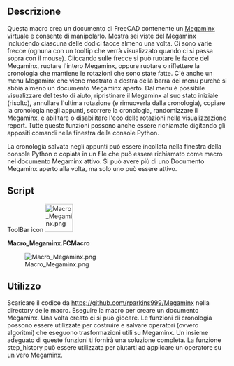 <languages/>
{{Macro
|Name=Macro_Megaminx
|Name/it=Macro Megaminx
|Icon=Macro_Megaminx.png
|Description=Questa macro crea un Megaminx virtuale [https://en.wikipedia.org/wiki/Megaminx Megaminx].
|Author=aleph0
|SeeAlso=[[Macro_Rubik_Cube/it|Macro Rubik Cube]]
|Date=2019-02-17
|FCVersion=0.18 and higher
|Download=[https://www.freecadweb.org/wiki/images/4/43/Macro_Megaminx.png ToolBar Icon]
}}

<span id="Description"></span>
==Descrizione==

Questa macro crea un documento di FreeCAD contenente un [https://en.wikipedia.org/wiki/Megaminx Megaminx] virtuale e consente di manipolarlo. Mostra sei viste del Megaminx includendo ciascuna delle dodici facce almeno una volta. Ci sono varie frecce (ognuna con un tooltip che verrà visualizzato quando ci si passa sopra con il mouse). Cliccando sulle frecce si può ruotare le facce del Megaminx, ruotare l'intero Megaminx, oppure ruotare o riflettere la cronologia che mantiene le rotazioni che sono state fatte. C'è anche un menu Megaminx che viene mostrato a destra della barra dei menu purché si abbia almeno un documento Megaminx aperto. Dal menu è possibile visualizzare del testo di aiuto, ripristinare il Megaminx al suo stato iniziale (risolto), annullare l'ultima rotazione (e rimuoverla dalla cronologia), copiare la cronologia negli appunti, scorrere la cronologia, randomizzare il Megaminx, e abilitare o disabilitare l'eco delle rotazioni nella visualizzazione report. Tutte queste funzioni possono anche essere richiamate digitando gli appositi comandi nella finestra della console Python.

La cronologia salvata negli appunti può essere incollata nella finestra della console Python o copiata in un file che può essere richiamato come macro nel documento Megaminx attivo. Si può avere più di uno
Documento Megaminx aperto alla volta, ma solo uno può essere attivo.

==Script==

ToolBar icon [[Image:Macro_Megaminx.png|64px]]

{{Codeextralink|https://raw.githubusercontent.com/rparkins999/Megaminx/master/Megaminx.FCMacro}}

'''Macro_Megaminx.FCMacro'''

[[File:Macro_Megaminx.png|center]]

{{clear}}

<span id="Use"></span>
==Utilizzo==

Scaricare il codice da https://github.com/rparkins999/Megaminx nella directory delle macro. Eseguire la macro per creare un documento Megaminx. Una volta creato ci si può giocare. Le funzioni di cronologia possono essere utilizzate per costruire e salvare operatori (ovvero algoritmi) che eseguono trasformazioni utili su Megaminx. Un insieme adeguato di queste funzioni ti fornirà una soluzione completa. La funzione step_history può essere utilizzata per aiutarti ad applicare un operatore su un vero Megaminx.